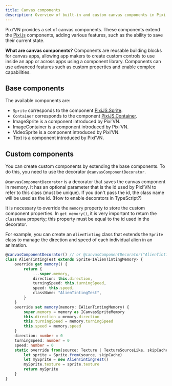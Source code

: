 ```yaml
---
title: Canvas components
description: Overview of built-in and custom canvas components in Pixi’VN, including extension and memory features.
---
```


Pixi’VN provides a set of canvas components. These components extend the [Pixi.js](https://pixijs.com/) components, adding various features, such as the ability to save their current state.

**What are canvas components?** Components are reusable building blocks for canvas apps, allowing app makers to create custom controls to use inside an app or across apps using a component library. Components can use advanced features such as custom properties and enable complex capabilities.

## Base components

The available components are:

* `Sprite` corresponds to the component [PixiJS.Sprite](https://pixijs.com/8.x/guides/components/sprites).
* `Container` corresponds to the component [PixiJS.Container](https://pixijs.com/8.x/guides/components/containers).
* <DynamicLink href="/start/canvas-image">ImageSprite</DynamicLink> is a component introduced by Pixi’VN.
* <DynamicLink href="/start/canvas-image-container">ImageContainer</DynamicLink> is a component introduced by Pixi’VN.
* <DynamicLink href="/start/canvas-video">VideoSprite</DynamicLink> is a component introduced by Pixi’VN.
* <DynamicLink href="/start/canvas-text">Text</DynamicLink> is a component introduced by Pixi’VN.

## Custom components

You can create custom components by extending the base components. To do this, you need to use the decorator `@canvasComponentDecorator`.

`@canvasComponentDecorator` is a decorator that saves the canvas component in memory. It has an optional parameter that is the id used by Pixi’VN to refer to this class (must be unique). If you don't pass the id, the class name will be used as the id. (<DynamicLink href="/other-topics/faq#how-enable-the-decorators-in-typescript">How to enable decorators in TypeScript?</DynamicLink>)

It is necessary to override the `memory` property to store the custom component properties.
In `get memory()`, it is very important to return the `className` property; this property must be equal to the id used in the decorator.

For example, you can create an `AlienTinting` class that extends the `Sprite` class to manage the direction and speed of each individual alien in an animation.

```typescript title="canvas/components/AlienTinting.ts"
@canvasComponentDecorator() // or @canvasComponentDecorator("AlienTintingTest")
class AlienTintingTest extends Sprite<IAlienTintingMemory> {
    override get memory() {
        return {
            ...super.memory,
            direction: this.direction,
            turningSpeed: this.turningSpeed,
            speed: this.speed,
            className: "AlienTintingTest",
        }
    }
    override set memory(memory: IAlienTintingMemory) {
        super.memory = memory as ICanvasSpriteMemory
        this.direction = memory.direction
        this.turningSpeed = memory.turningSpeed
        this.speed = memory.speed
    }
    direction: number = 0
    turningSpeed: number = 0
    speed: number = 0
    static override from(source: Texture | TextureSourceLike, skipCache?: boolean) {
        let sprite = Sprite.from(source, skipCache)
        let mySprite = new AlienTintingTest()
        mySprite.texture = sprite.texture
        return mySprite
    }
}
```
